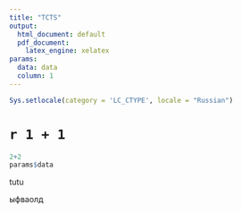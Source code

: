 ```yaml
---
title: "TCTS"
output:
  html_document: default
  pdf_document:
    latex_engine: xelatex
params:
  data: data
  column: 1
---
```


```r
Sys.setlocale(category = 'LC_CTYPE', locale = "Russian")
```

# `r 1 + 1`

```r
2+2
params$data
```





tutu

ыфваолд
